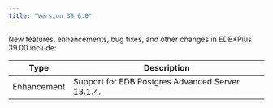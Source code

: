 ```yaml
---
title: "Version 39.0.0"
---
```


New features, enhancements, bug fixes, and other changes in EDB*Plus 39.00 include:

| Type        | Description                                                    |
| ----------- | -------------------------------------------------------------- | 
| Enhancement | Support for EDB Postgres Advanced Server 13.1.4.               |